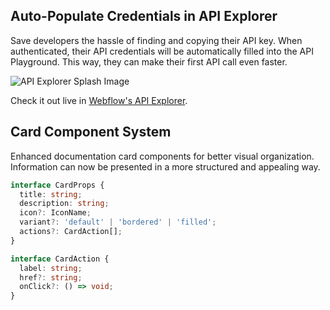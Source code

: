 ## Auto-Populate Credentials in API Explorer

Save developers the hassle of finding and copying their API key. When authenticated, their API credentials will be automatically filled into the API Playground. This way, they can make their first API call even faster.

![API Explorer Splash Image](../../../../fern/assets/changelogs/docs/api-explorer.png)

Check it out live in [Webflow's API Explorer](https://developers.webflow.com/data/reference/sites/list?playground=/data/reference/sites/list).


## Card Component System
Enhanced documentation card components for better visual organization. Information can now be presented in a more structured and appealing way.

```typescript
interface CardProps {
  title: string;
  description: string;
  icon?: IconName;
  variant?: 'default' | 'bordered' | 'filled';
  actions?: CardAction[];
}

interface CardAction {
  label: string;
  href?: string;
  onClick?: () => void;
}
```
